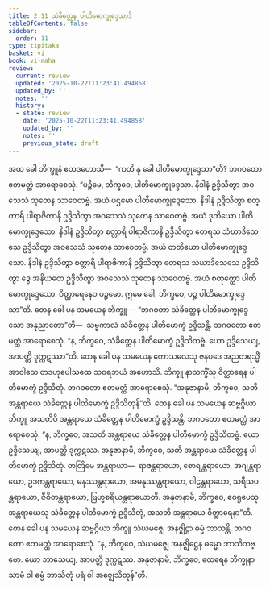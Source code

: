 ```yaml
---
title: 2.11 သံခိတ္တေန ပါတိမောက္ခုဒ္ဒေသာဒိ
tableOfContents: false
sidebar:
  order: 11
type: tipitaka
basket: vi
book: vi-maha
review:
  current: review
  updated: '2025-10-22T11:23:41.494858'
  updated_by: ''
  notes: ''
  history:
  - state: review
    date: '2025-10-22T11:23:41.494858'
    updated_by: ''
    notes: ''
    previous_state: draft
---
```



<ReviewStatus review={frontmatter.review} showDetails={true} />

<HypothesisAnnotation frontmatter={frontmatter} />

<DynamicBreadcrumb />

<Division number="150" book="vi-maha" e="ch" v="3" p="151">

<Paragraph number="624" book="vi-maha">
အထ ခေါ ဘိက္ခူနံ ဧတဒဟောသိ—  “ကတိ နု ခေါ ပါတိမောက္ခုဒ္ဒေသာ”တိ? ဘဂဝတော ဧတမတ္ထံ အာရောစေသုံ. “ပဉ္စိမေ, ဘိက္ခဝေ, ပါတိမောက္ခုဒ္ဒေသာ. နိဒါနံ ဥဒ္ဒိသိတွာ အဝသေသံ သုတေန သာဝေတဗ္ဗံ. အယံ ပဌမော ပါတိမောက္ခုဒ္ဒေသော. နိဒါနံ ဥဒ္ဒိသိတွာ စတ္တာရိ ပါရာဇိကာနိ ဥဒ္ဒိသိတွာ အဝသေသံ သုတေန သာဝေတဗ္ဗံ. အယံ ဒုတိယော ပါတိမောက္ခုဒ္ဒေသော. နိဒါနံ ဥဒ္ဒိသိတွာ စတ္တာရိ ပါရာဇိကာနိ ဥဒ္ဒိသိတွာ တေရသ သံဃာဒိသေသေ ဥဒ္ဒိသိတွာ အဝသေသံ သုတေန သာဝေတဗ္ဗံ. အယံ တတိယော ပါတိမောက္ခုဒ္ဒေသော. နိဒါနံ ဥဒ္ဒိသိတွာ စတ္တာရိ ပါရာဇိကာနိ ဥဒ္ဒိသိတွာ တေရသ သံဃာဒိသေသေ ဥဒ္ဒိသိတွာ ဒွေ အနိယတေ ဥဒ္ဒိသိတွာ အဝသေသံ သုတေန သာဝေတဗ္ဗံ. အယံ စတုတ္ထော ပါတိမောက္ခုဒ္ဒေသော. ဝိတ္ထာရေနေဝ ပဉ္စမော. ဣမေ ခေါ, ဘိက္ခဝေ, ပဉ္စ ပါတိမောက္ခုဒ္ဒေသာ”တိ.
</Paragraph>

<Paragraph number="625" book="vi-maha">
တေန ခေါ ပန သမယေန ဘိက္ခူ—  “ဘဂဝတာ သံခိတ္တေန ပါတိမောက္ခုဒ္ဒေသော အနုညာတော”တိ—  သဗ္ဗကာလံ သံခိတ္တေန ပါတိမောက္ခံ ဥဒ္ဒိသန္တိ. ဘဂဝတော ဧတမတ္ထံ အာရောစေသုံ. “န, ဘိက္ခဝေ, သံခိတ္တေန ပါတိမောက္ခံ ဥဒ္ဒိသိတဗ္ဗံ. ယော ဥဒ္ဒိသေယျ, အာပတ္တိ ဒုက္ကဋဿာ”တိ.
</Paragraph>

<Paragraph number="626" book="vi-maha">
တေန ခေါ ပန သမယေန ကောသလေသု ဇနပဒေ အညတရသ္မိံ အာဝါသေ တဒဟုပေါသထေ သဝရဘယံ အဟောသိ. ဘိက္ခူ နာသက္ခိံသု ဝိတ္ထာရေန ပါတိမောက္ခံ ဥဒ္ဒိသိတုံ. ဘဂဝတော ဧတမတ္ထံ အာရောစေသုံ. “အနုဇာနာမိ, ဘိက္ခဝေ, သတိ အန္တရာယေ သံခိတ္တေန ပါတိမောက္ခံ ဥဒ္ဒိသိတုန်”တိ.
</Paragraph>

<Paragraph number="627" book="vi-maha">
တေန ခေါ ပန သမယေန ဆဗ္ဗဂ္ဂိယာ ဘိက္ခူ အသတိပိ အန္တရာယေ သံခိတ္တေန ပါတိမောက္ခံ ဥဒ္ဒိသန္တိ. ဘဂဝတော ဧတမတ္ထံ အာရောစေသုံ. “န, ဘိက္ခဝေ, အသတိ အန္တရာယေ သံခိတ္တေန ပါတိမောက္ခံ ဥဒ္ဒိသိတဗ္ဗံ. ယော ဥဒ္ဒိသေယျ, အာပတ္တိ ဒုက္ကဋဿ. အနုဇာနာမိ, ဘိက္ခဝေ, သတိ အန္တရာယေ သံခိတ္တေန ပါတိမောက္ခံ ဥဒ္ဒိသိတုံ. တတြိမေ အန္တရာယာ—  ရာဇန္တရာယော, စောရန္တရာယော, အဂျန္တရာယော, ဥဒကန္တရာယော, မနုဿန္တရာယော, အမနုဿန္တရာယော, ဝါဠန္တရာယော, သရီသပန္တရာယော, ဇီဝိတန္တရာယော, ဗြဟ္မစရိယန္တရာယောတိ. အနုဇာနာမိ, ဘိက္ခဝေ, ဧဝရူပေသု အန္တရာယေသု သံခိတ္တေန ပါတိမောက္ခံ ဥဒ္ဒိသိတုံ, အသတိ အန္တရာယေ ဝိတ္ထာရေနာ”တိ.
</Paragraph>

<Paragraph number="628" book="vi-maha">
တေန ခေါ ပန သမယေန ဆဗ္ဗဂ္ဂိယာ ဘိက္ခူ သံဃမဇ္ဈေ အနဇ္ဈိဋ္ဌာ ဓမ္မံ ဘာသန္တိ. ဘဂဝတော ဧတမတ္ထံ အာရောစေသုံ. “န, ဘိက္ခဝေ, သံဃမဇ္ဈေ အနဇ္ဈိဋ္ဌေန ဓမ္မော ဘာသိတဗ္ဗော. ယော ဘာသေယျ, အာပတ္တိ ဒုက္ကဋဿ. အနုဇာနာမိ, ဘိက္ခဝေ, ထေရေန ဘိက္ခုနာ သာမံ ဝါ ဓမ္မံ ဘာသိတုံ ပရံ ဝါ အဇ္ဈေသိတုန်”တိ.
</Paragraph>
</Division>